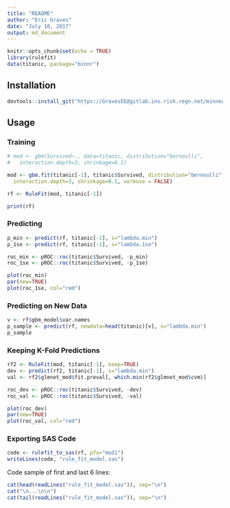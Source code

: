 ```yaml
---
title: "README"
author: "Eric Graves"
date: "July 10, 2017"
output: md_document
---
```


```r
knitr::opts_chunk$set(echo = TRUE)
library(rulefit)
data(titanic, package="binnr")
```

## Installation

```r
devtools::install_git("https://GravesEE@gitlab.ins.risk.regn.net/minneapolis-r-packages/rulefit.git")
```

## Usage

### Training

```r

# mod <- gbm(Survived~., data=titanic, distribution="bernoulli",
#   interaction.depth=3, shrinkage=0.1)

mod <- gbm.fit(titanic[-1], titanic$Survived, distribution="bernoulli",
  interaction.depth=3, shrinkage=0.1, verbose = FALSE)

rf <- RuleFit(mod, titanic[-1])

print(rf)
```

### Predicting

```r

p_min <- predict(rf, titanic[-1], s="lambda.min")
p_1se <- predict(rf, titanic[-1], s="lambda.1se")

roc_min <- pROC::roc(titanic$Survived, -p_min)
roc_1se <- pROC::roc(titanic$Survived, -p_1se)

plot(roc_min)
par(new=TRUE)
plot(roc_1se, col="red")

```


### Predicting on New Data

```r
v <- rf$gbm_model$var.names
p_sample <- predict(rf, newdata=head(titanic)[v], s="lambda.min")
p_sample
```


### Keeping K-Fold Predictions

```r

rf2 <- RuleFit(mod, titanic[-1], keep=TRUE)
dev <- predict(rf2, titanic[-1], s="lambda.min")
val <- rf2$glmnet_mod$fit.preval[, which.min(rf2$glmnet_mod$cvm)]

roc_dev <- pROC::roc(titanic$Survived, -dev)
roc_val <- pROC::roc(titanic$Survived, -val)

plot(roc_dev)
par(new=TRUE)
plot(roc_val, col="red")
```

### Exporting SAS Code

```r
code <- rulefit_to_sas(rf, pfx="mod1")
writeLines(code, "rule_fit_model.sas")
```

Code sample of first and last 6 lines:

```r
cat(head(readLines("rule_fit_model.sas")), sep="\n")
cat("\n...\n\n")
cat(tail(readLines("rule_fit_model.sas")), sep="\n")
```

